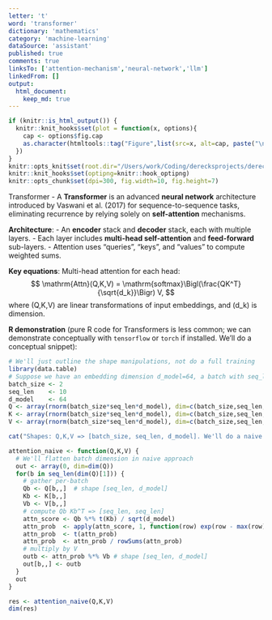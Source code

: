 ```yaml
---
letter: 't'
word: 'transformer'
dictionary: 'mathematics'
category: 'machine-learning'
dataSource: 'assistant'
published: true
comments: true
linksTo: ['attention-mechanism','neural-network','llm']
linkedFrom: []
output:
  html_document:
    keep_md: true
---
```


```r
if (knitr::is_html_output()) {
  knitr::knit_hooks$set(plot = function(x, options){
    cap <- options$fig.cap
    as.character(htmltools::tag("Figure",list(src=x, alt=cap, paste("\n\t",cap,"\n",sep=""))))
  })
}
knitr::opts_knit$set(root.dir="/Users/work/Coding/derecksprojects/derecksnotes.com-playground/derecksnotes.com/client/src/app/dictionaries/mathematics/definitions")
knitr::knit_hooks$set(optipng=knitr::hook_optipng)
knitr::opts_chunk$set(dpi=300, fig.width=10, fig.height=7)
```

<a id="transformer">Transformer</a> - A **Transformer** is an advanced **neural network** architecture introduced by Vaswani et al. (2017) for sequence-to-sequence tasks, eliminating recurrence by relying solely on **self-attention** mechanisms.

**Architecture**:
- An **encoder** stack and **decoder** stack, each with multiple layers. 
- Each layer includes **multi-head self-attention** and **feed-forward** sub-layers.
- Attention uses “queries”, “keys”, and “values” to compute weighted sums.

**Key equations**:
Multi-head attention for each head:
$$
\mathrm{Attn}(Q,K,V) = \mathrm{softmax}\Bigl(\frac{QK^T}{\sqrt{d_k}}\Bigr) V,
$$
where \(Q,K,V\) are linear transformations of input embeddings, and \(d_k\) is dimension.

**R demonstration** (pure R code for Transformers is less common; we can demonstrate conceptually with `tensorflow` or `torch` if installed. We'll do a conceptual snippet):

```r
# We'll just outline the shape manipulations, not do a full training
library(data.table)
# Suppose we have an embedding dimension d_model=64, a batch with seq_len=10
batch_size <- 2
seq_len    <- 10
d_model    <- 64
Q <- array(rnorm(batch_size*seq_len*d_model), dim=c(batch_size,seq_len,d_model))
K <- array(rnorm(batch_size*seq_len*d_model), dim=c(batch_size,seq_len,d_model))
V <- array(rnorm(batch_size*seq_len*d_model), dim=c(batch_size,seq_len,d_model))

cat("Shapes: Q,K,V => [batch_size, seq_len, d_model]. We'll do a naive attention calculation in R.\n")

attention_naive <- function(Q,K,V) {
  # We'll flatten batch dimension in naive approach
  out <- array(0, dim=dim(Q))
  for(b in seq_len(dim(Q)[1])) {
    # gather per-batch
    Qb <- Q[b,,]  # shape [seq_len, d_model]
    Kb <- K[b,,]
    Vb <- V[b,,]
    # compute Qb Kb^T => [seq_len, seq_len]
    attn_score <- Qb %*% t(Kb) / sqrt(d_model)
    attn_prob  <- apply(attn_score, 1, function(row) exp(row - max(row))) # stable softmax row wise
    attn_prob  <- t(attn_prob)
    attn_prob  <- attn_prob / rowSums(attn_prob)
    # multiply by V
    outb <- attn_prob %*% Vb # shape [seq_len, d_model]
    out[b,,] <- outb
  }
  out
}

res <- attention_naive(Q,K,V)
dim(res)
```


